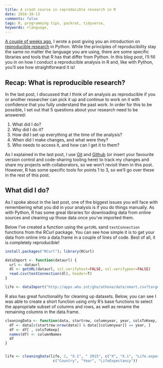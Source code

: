 ```yaml
---
title: A crash course in reproducible research in R
date: 2016-10-13
comments: false
tags: R, programming tips, packrat, tidyverse, 
keywords: rlanguage, 
---
```


[A couple of weeks ago]({filename}2016-10-04-reproducible-research-in-python.md), I wrote a post giving you an introduction on [reproducible research](https://en.wikipedia.org/wiki/Reproducibility#Reproducible_research) in Python. While the principles of reproducibility stay the same no matter the language you are using, there are some specific libraries and tools that R has that differ from Python. In this blog post, I'll fill you in on how I conduct a reproducible analysis in R and, like with Python, you'll see how straightforward it is!

## Recap: What is reproducible research?

In the last post, I discussed that I think of an analysis as reproducible if you or another researcher can pick it up and continue to work on it with confidence that you fully understand the past work. In order for this to be possible, I set out that 5 questions about your research need to be answered:  

1. What did I do?  
2. Why did I do it?  
3. How did I set up everything at the time of the analysis?  
4. When did I make changes, and what were they?  
5. Who needs to access it, and how can I get it to them?  

As I explained in the last post, I use [Git](https://git-scm.com/) and [Github](https://github.com/) (or insert your favourite version control and code-sharing tooling here) to track my changes and share my projects with collaborators, so we won't revisit them in this post. However, R has some specific tools for points 1 to 3, so we'll go over these in the rest of this post.

## What did I do?

As I spoke about in the last post, one of the biggest issues you will face with remembering what you did in your analysis is if you do things manually. As with Python, R has some great libraries for downloading data from online sources and cleaning up those data once you've imported them.

Below I've created a function using the `getURL` sand `textConnection` functions from the RCurl package. You can see how simple it is to get your data from online into a data.frame in a couple of lines of code. Best of all, it is completely reproducible!

```r
install.packages("RCurl"); library(RCurl)

dataImport <- function(dataurl) {
  url <- dataurl
  dl <- getURL(dataurl, ssl.verifyhost=FALSE, ssl.verifypeer=FALSE)
  read.csv(textConnection(dl), header=T)
}

life <- dataImport("http://apps.who.int/gho/athena/data/xmart.csv?target=GHO/WHOSIS_000001,WHOSIS_000015&profile=crosstable&filter=COUNTRY:*&x-sideaxis=COUNTRY;YEAR&x-topaxis=GHO;SEX")
```

R also has great functionality for cleaning up datasets. Below, you can see I was able to create a short function using only R's base functions to select the appropriate subset of columns and rows, as well as rename the remaining columns in the data.frame.

```r
cleaningData <- function(data, startrow, columnyear, year, colsToKeep, columnNames) {
  df <- data[c(startrow:nrow(data)) & data[[columnyear]] == year, ]
  df <- df[ , colsToKeep]
  names(df) <- columnNames
  df
}


life <- cleaningData(life, 2, "X.1", " 2015", c("X", "X.1", "Life.expectancy.at.birth..years."),
                      c("Country", "Year", "LifeExpectancy"))
```







